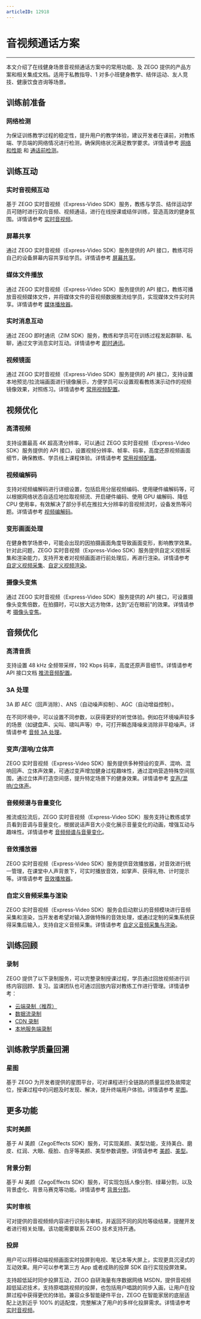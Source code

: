 ```yaml
---
articleID: 12918
---
```

# 音视频通话方案

- - -

本文介绍了在线健身场景音视频通话方案中的常用功能、及 ZEGO 提供的产品方案和相关集成文档。适用于私教指导、1 对多小班健身教学、结伴运动、友人竞技、健康饮食咨询等场景。

## 训练前准备

### **网络检测**

为保证训练教学过程的稳定性，提升用户的教学体验，建议开发者在课前，对教练端、学员端的网络情况进行检测，确保网络状况满足教学要求。详情请参考 [网络和性能](/real-time-video-ios-oc/communication/testing-network) 和 [通话前检测](/real-time-video-ios-oc/communication/pre-call-detection)。


## 训练互动

### **实时音视频互动**

基于 ZEGO 实时音视频（Express-Video SDK）服务，教练与学员、结伴运动学员可随时进行双向音频、视频通话，进行在线授课或结伴训练，营造高效的健身氛围。详情请参考 [实时音视频](/real-time-video-ios-oc/introduction/overview)。

### **屏幕共享**

通过 ZEGO 实时音视频（Express-Video SDK）服务提供的 API 接口，教练可将自己的设备屏幕内容共享给学员。详情请参考 [屏幕共享](/real-time-video-ios-oc/video/screen-sharing)。

### **媒体文件播放**

通过 ZEGO 实时音视频（Express-Video SDK）服务提供的 API 接口，教练可播放音视频媒体文件，并将媒体文件的音视频数据推流给学员，实现媒体文件实时共享。详情请参考 [媒体播放器](/real-time-video-ios-oc/video/screen-sharing)。

### **实时消息互动**

通过 ZEGO 即时通讯（ZIM SDK）服务，教练和学员可在训练过程发起群聊、私聊，通过文字消息实时互动。详情请参考 [即时通讯](/zim-ios/introduction/overview)。

### **视频镜面**

通过 ZEGO 实时音视频（Express-Video SDK）服务提供的 API 接口，支持设置本地预览/拉流端画面进行镜像展示，方便学员可以设置观看教练演示动作的视频镜像效果，对照练习。详情请参考 [常用视频配置](/real-time-video-ios-oc/video/common-video-configuration)。


## 视频优化

### **高清视频**

支持设置最高 4K 超高清分辨率，可以通过 ZEGO 实时音视频（Express-Video SDK）服务提供的 API 接口，设置视频分辨率、帧率、码率，高度还原视频画面细节，确保教练、学员线上课程体验。详情请参考 [常用视频配置](/real-time-video-ios-oc/video/common-video-configuration)。

### **视频编解码**

支持对视频编解码进行详细设置，包括启用分层视频编码、使用硬件编解码等，可以根据网络状态自适应地拉取视频流、开启硬件编码、使用 GPU 编解码、降低 CPU 使用率，有效解决了部分手机在推拉大分辨率的音视频流时，设备发热等问题。详情请参考 [视频编解码](/real-time-video-ios-oc/video/set-video-encoding)。

### **变形画面处理**

在健身教学场景中，可能会出现的因拍摄画面角度导致画面变形，影响教学效果。针对此问题，ZEGO 实时音视频（Express-Video SDK）服务提供自定义视频采集和渲染能力，支持开发者对视频画面进行前处理后，再进行渲染。详情请参考 [自定义视频采集](/real-time-video-ios-oc/video/custom-video-capture)、[自定义视频渲染](/real-time-video-ios-oc/video/custom-video-rendering)。

### **摄像头变焦**

通过 ZEGO 实时音视频（Express-Video SDK）服务提供的 API 接口，可设置摄像头变焦倍数，在拍摄时，可以放大远方物体，达到“近在眼前”的效果。详情请参考 [摄像头变焦](https://doc-zh.zego.im/article/6647)。

## 音频优化

### **高清音质**

支持设置 48 kHz 全频带采样，192 Kbps 码率，高度还原声音细节。详情请参考 API 接口文档 [推流音频配置](https://doc-zh.zego.im/article/api?doc=Express_Video_SDK_API~ObjectiveC~class~zego-audio-config)。

### **3A 处理**

3A 即 AEC（回声消除）、ANS（自动噪声抑制）、AGC（自动增益控制）。

在不同环境中，可以设置不同参数，以获得更好的听觉体验。例如在环境噪声较多的场景（如键盘声、尖叫、啸叫声等）中，可打开瞬态降噪来消除非平稳噪声。详情请参考 [音频 3A 处理](/real-time-video-ios-oc/audio/audio-3a-processing)。

### **变声/混响/立体声**

ZEGO 实时音视频（Express-Video SDK）服务提供多种预设的变声、混响、混响回声、立体声效果，可通过变声增加健身过程趣味性，通过混响营造特殊空间氛围，通过立体声打造空间感，提升特定场景下的健身效果。详情请参考 [变声/混响/立体声](/real-time-video-ios-oc/audio/audio-effects)。

### **音频频谱与音量变化**

推流或拉流后，ZEGO 实时音视频（Express-Video SDK）服务支持让教练或学员看到音调与音量变化，根据说话声音大小变化展示音量变化的动画，增强互动与趣味性。详情请参考 [音频频谱与音量变化](/real-time-video-ios-oc/audio/sound-level-spectrum)。

### **音效播放器**

ZEGO 实时音视频（Express-Video SDK）服务提供音效播放器，对音效进行统一管理，在课堂中人声背景下，可实时播放音效，如掌声、获得礼物、计时提示等。详情请参考 [音效播放器](/real-time-video-ios-oc/other/audio-effect-player)。

### **自定义音频采集与渲染**

ZEGO 实时音视频（Express-Video SDK）服务会启动默认的音频模块进行音频采集和渲染，当开发者希望对输入源做特殊的音效处理，或通过定制的采集系统获得采集后输入，支持自定义音频采集。详情请参考 [自定义音频采集与渲染](/real-time-video-ios-oc/audio/custom-audio-capture-and-rendering)。



## 训练回顾

### **录制**

ZEGO 提供了以下录制服务，可以完整录制授课过程，学员通过回放视频进行训练内容回顾、复习。监课团队也可通过回放内容对教练工作进行管理。详情请参考：

- [云端录制（推荐）](/cloud-recording/introduction/overview)
- [数据流录制](https://doc-zh.zego.im/faq/Data_Stream_Recording_offline?product=CloudRecording&platform=all)
- [CDN 录制](/zh/real-time-voice-server/api-reference/cdn/start-cdn-recrod)
- [本地服务端录制](/local-recording-linux-cpp/overview)


## 训练教学质量回溯

### **星图**

基于 ZEGO 为开发者提供的星图平台，可对课程进行全链路的质量监控及故障定位，授课过程中的问题及时发现、解决，提升终端用户体验。详情请参考 [星图](/analytics-dashboard/introduction/overview)。


## 更多功能

### **实时美颜**

基于 AI 美颜（ZegoEffects SDK）服务，可实现美颜、美型功能，支持美白、磨皮、红润、大眼、瘦脸、白牙等美颜、美型参数调整。详情请参考 [美颜](/ai-effects-ios-objc/guides/face-beautification)、[美型](/ai-effects-ios-objc/guides/shape-retouch)。

### **背景分割**

基于 AI 美颜（ZegoEffects SDK）服务，可实现包括人像分割、绿幕分割，以及背景虚化、背景马赛克等功能。详情请参考 [背景分割](/ai-effects-ios-objc/guides/background-segmentation)。

### **实时审核**

可对提供的音视频频内容进行识别与审核，并返回不同的风险等级结果，提醒开发者进行相关处理。该功能需要联系 ZEGO 技术支持开通。

### **投屏**

用户可以将移动端视频画面实时投屏到电视、笔记本等大屏上，实现更具沉浸式的互动效果。用户可以参考第三方 App 或者成熟的投屏 SDK 自行实现投屏效果。   

支持超低延时同步投屏互动，ZEGO 自研海量有序数据网络 MSDN，提供音视频超低延迟技术，支持原唱跳视频的投屏，也包括用户唱跳的同步入画，让用户在投屏过程中获得更优的体验。兼容众多智能硬件平台，ZEGO 在智能家居的底层适配上达到近乎 100% 的适配度，完整解决了用户的多样化投屏需求。详情请参考 [实时音视频](/real-time-video-ios-oc/introduction/overview)。
